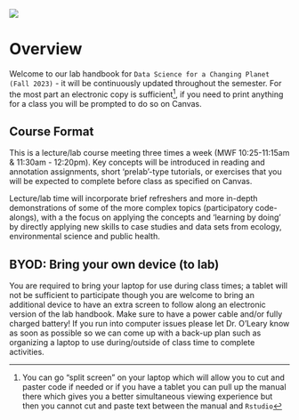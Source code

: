 
![](images/BI349.png){fig-align="center" fig-alt="Course logo with planet and BI349 Data Sciene for a Changing Planet written on it"}


# Overview {.unnumbered}

Welcome to our lab handbook for `Data Science for a Changing Planet (Fall 2023)` - it will be continuously updated throughout the semester. For the most part an electronic copy is sufficient^[You can go "split screen" on your laptop which will allow you to cut and paster code if needed or if you have a tablet you can pull up the manual there which gives you a better simultaneous viewing experience but then you cannot cut and paste text between the manual and `Rstudio`], if you need to print anything for a class you will be prompted to do so on Canvas.


## Course Format {.unnumbered}

This is a lecture/lab course meeting three times a week (MWF 10:25-11:15am & 11:30am - 12:20pm). Key concepts will be introduced in reading and annotation assignments, short ‘prelab’-type tutorials, or exercises that you will be expected to complete before class as specified on Canvas.

Lecture/lab time will incorporate brief refreshers and more in-depth demonstrations of some of the more complex topics (participatory code-alongs), with a the focus on applying the concepts and ‘learning by doing’ by directly applying new skills to case studies and data sets from ecology, environmental science and public health.


## BYOD: Bring your own device (to lab) {.unnumbered}

You are required to bring your laptop for use during class times; a tablet will not be sufficient to participate though you are welcome to bring an additional device to have an extra screen to follow along an electronic version of the lab handbook. Make sure to have a power cable and/or fully charged battery! If you run into computer issues please let Dr. O'Leary know as soon as possible so we can come up with a back-up plan such as organizing a laptop to use during/outside of class time to complete activities. 
